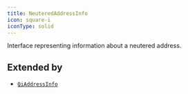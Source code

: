 ```yaml
---
title: NeuteredAddressInfo
icon: square-i
iconType: solid
---
```


Interface representing information about a neutered address.

## Extended by

- [`QiAddressInfo`](/sdk/content/interfaces/QiAddressInfo)
